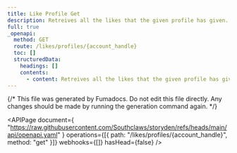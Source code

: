 ```yaml
---
title: Like Profile Get
description: Retreives all the likes that the given profile has given.
full: true
_openapi:
  method: GET
  route: /likes/profiles/{account_handle}
  toc: []
  structuredData:
    headings: []
    contents:
      - content: Retreives all the likes that the given profile has given.
---
```


{/* This file was generated by Fumadocs. Do not edit this file directly. Any changes should be made by running the generation command again. */}

<APIPage
  document={
    "https://raw.githubusercontent.com/Southclaws/storyden/refs/heads/main/api/openapi.yaml"
  }
  operations={[{ path: "/likes/profiles/{account_handle}", method: "get" }]}
  webhooks={[]}
  hasHead={false}
/>
